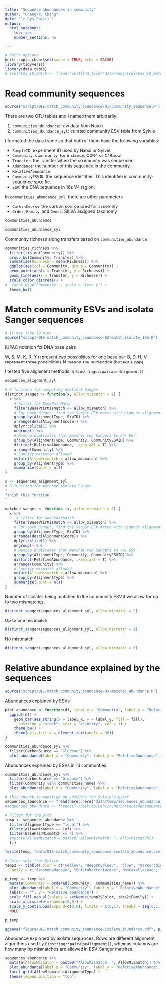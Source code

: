 ```yaml
---
title: "Sequence abundances in community"
author: "Chang-Yu Chang"
date: "`r Sys.Date()`"
output:
  html_notebook:
    toc: yes
    number_sections: no

---
```


```r
# Knitr options
knitr::opts_chunk$set(cache = TRUE, echo = FALSE)
library(tidyverse)
library(data.table)
# isolates_ID_match <- fread(root$find_file("data/temp/isolates_ID_match.csv"))

```


# Read community sequences

```r
source("script/01E-match_community_abundance-01-community_sequence.R")
```

There are two OTU tables and I named them arbitrarily:

1. `communities_abundance`: raw data from Nanxi
2. `communities_abundance_syl`: curated community ESV table from Sylvie


I formated the data.frame so that both of them have the following variables:

- `SampleID`: experiment ID used by Nanxi or Sylvie.
- `Community`: community, for instance, C2R4 or C1Rpool.
- `Transfer`: the transfer when the community was sequenced.
- `Adundance`: the number of this sequence in the community.
- `RelativeAbundance`
- `CommunityESVID`: the sequence identifier. This identifier is community-sequence specific.
- `ESV`: the DNA sequence in 16s V4 region.

In `communities_abundance_syl`, there are other parameters

- `CarbonSource`: the carbon source used for assembly
- `Order`, `Family`, and `Genus`: SILVA assigned taxonomy


```r
communities_abundance 
```


```r
communities_abundance_syl
```


Community richness along transfers based on `communities_abundance`

```r
communities_richness %>%
  filter(!is.na(Community)) %>% 
  group_by(Community, Transfer) %>%
  summarize(Richness = mean(Richness)) %>%
  ggplot(aes(col = Community, group = Community)) +
  geom_point(aes(x = Transfer, y = Richness)) +
  geom_line(aes(x = Transfer, y = Richness)) +
  scale_color_discrete() +
#  facet_wrap(Community~., scale = "free_y") +
  theme_bw()
```



# Match community ESVs and isolate Sanger sequences

```r
# It may take 10 mins
source("script/01E-match_community_abundance-02-match_isolate_16S.R")
```

IUPAC notation for DNA base pairs

W, S, M, K, R, Y represent two possiblities for one base pair
B, D, H, V represent three possiblitieis
N means any nucleotide (but not a gap)

I tested five alignment methods in `Biostrings::pairwiseAlignment()`

```r
sequences_alignment_syl
```


```r
# R function for computing distinct Sanger
distinct_sanger <- function(x, allow_mismatch = 2) {
  x %>%
    # Filter for BasePairMatch
    filter(BasePairMismatch <= allow_mismatch) %>%
    # For each Sanger, find the Sanger-ESV match with highest alignment score
    group_by(AlignmentType, ExpID) %>%
    arrange(desc(AlignmentScore)) %>%
    dplyr::slice(1) %>%
    ungroup() %>%
    # Remove duplicates that matches two Sangers to one ESV
    group_by(AlignmentType, Community, CommunityESVID) %>%
    distinct(RelativeAbundance, .keep_all = T) %>%
    arrange(Community) %>%
    # Specify mismatch allowed
    mutate(AllowMismatch = allow_mismatch) %>%
    group_by(AlignmentType) %>%
    summarize(Count = n())
}

x <- sequences_alignment_syl
# R function for matched isolate Sanger
"
finish this function
"

matched_sanger <- function (x, allow_mismatch = 2) {
  x %>%
     # Filter for BasePairMatch
    filter(BasePairMismatch <= allow_mismatch) %>%
    # For each Sanger, find the Sanger-ESV match with highest alignment score
    group_by(AlignmentType, ExpID) %>%
    arrange(desc(AlignmentScore)) %>%
    dplyr::slice(1) %>%
    ungroup() %>%
    # Remove duplicates that matches two Sangers to one ESV
    group_by(AlignmentType, Community, CommunityESVID) %>%
    distinct(RelativeAbundance, .keep_all = T) %>%
    arrange(Community) %>%
    # Specify mismatch allowed
    mutate(AllowMismatch = allow_mismatch) %>%
    group_by(AlignmentType) %>%
    summarize(Count = n())
}

```

Number of isolates being matched to the community ESV if we allow for up to two mismatches. 

```r
distinct_sanger(sequences_alignment_syl, allow_mismatch = 2)
```

Up to one mistmatch

```r
distinct_sanger(sequences_alignment_syl, allow_mismatch = 1)
```

No mistmatch

```r
distinct_sanger(sequences_alignment_syl, allow_mismatch = 0)
```


# Relative abundance explained by the sequences 

```r
source("script/01E-match_community_abundance-03-matched_abundance.R")
```


Abundances explained by ESVs

```r
plot_abundance <- function(df, label_x = "Community", label_y = "RelativeAbundance", fill = "CommunityESVID") {
  ggplot(df) +
    geom_bar(aes_string(x = label_x, y = label_y, fill = fill),
      position = "stack", stat = "identity", col = 1) +
    theme_bw() +
    theme(axis.text.x = element_text(angle = 90))
}

communities_abundance_syl %>%
  filter(CarbonSource == "Glucose") %>%
  plot_abundance(label_x = "Community", label_y = "RelativeAbundance", fill = "Family")
```

Abundances explained by ESVs in 13 communties

```r
communities_abundance_syl %>% 
  filter(CarbonSource == "Glucose") %>% 
  filter(Community %in% communities_name) %>%
  plot_abundance(label_x = "Community", label_y = "RelativeAbundance", fill = "Family")
```



```r
# This chunck is modified on 20200309 for Sylvie's paper
sequences_abundance <- fread(here::here("data/temp/sequences_abundance.csv"))
#sequences_abundance <- fread(("~/Desktop/Lab/invnet/data/temp/sequences_abundance.csv"))

# Filter for the plot
temp <- sequences_abundance %>%
  filter(AlignmentType == "local") %>%
  filter(AllowMismatch == Inf) %>%
  filter(BasePairMismatch <= 4) %>%
  #mutate(AllowMismatch = paste0("AllowMismatch: ", AllowMismatch))
  {.}

fwrite(temp, "data/01E-match_community_abundance-isolate_abundance.csv")

# Color sets from Sylvie
temp2 <- tibble(Color = c("yellow", "deepskyblue3", "blue", "darkorchid2", "firebrick", "orange2", "grey"),
  Family = c("Aeromonadaceae", "Enterobacteriaceae", "Moraxellaceae", "Pseudomonadaceae","Comamonadaceae","Alcaligenaceae", "Sphingobacteriaceae"))

p_temp <- temp %>%
  mutate(Community = ordered(Community,  communities_name)) %>%
  plot_abundance(label_x = "Community", label_y = " RelativeAbundance", fill = "Family") +
  labs(x = "", y = "Relative abundance") +
  scale_fill_manual(values = setNames(temp2$Color, temp2$Family)) +
  scale_x_discrete(expand=c(0,0)) +
  scale_y_continuous(expand=c(0,0), limits = c(0,1), breaks = seq(0,1, .25)) + 
  NULL

p_temp 

ggsave("figure/01E-match_community_abundance-isolate_abundance.pdf", p_temp, width = 6, height = 4)
```


Abundance explained by isolate sequences. Rows are different alignment algorithms used by `Biostring::pairwiseAlignment()`, whereas columns are how many bp mismatches are allowed in ESV-Sanger matches. 

```r
sequences_abundance %>%
  mutate(AllowMismatch = paste0("AllowMismatch: ", AllowMismatch)) %>%
  plot_abundance(label_x = "Community", label_y = "RelativeAbundance", fill = "Family") +
  facet_grid(AllowMismatch~AlignmentType) +
  theme(legend.position = "top")
```







